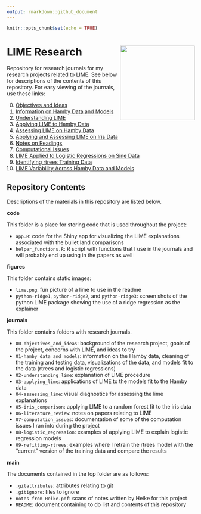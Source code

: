 ```yaml
---
output: rmarkdown::github_document
---
```


```r
knitr::opts_chunk$set(echo = TRUE)
```

# LIME Research <img align="right" height="200" src="./figures/lime.png">

Repository for research journals for my research projects related to LIME. See below for descriptions of the contents of this repository. For easy viewing of the journals, use these links: 

0. [Objectives and Ideas](https://goodekat.github.io/LIME-research-journals/journals/00-objectives_and_ideas/00-objectives_and_ideas.html)
1. [Information on Hamby Data and Models](https://goodekat.github.io/LIME-research-journals/journals/01-hamby_data_and_models/01-hamby_data_and_models.html)
2. [Understanding LIME](https://goodekat.github.io/LIME-research-journals/journals/02-understanding_lime/02-understanding_lime.html)
3. [Applying LIME to Hamby Data](https://goodekat.github.io/LIME-research-journals/journals/03-applying_lime/03-applying_lime.html)
4. [Assessing LIME on Hamby Data](https://goodekat.github.io/LIME-research-journals/journals/04-assessing_lime/04-assessing_lime.html)
5. [Applying and Assessing LIME on Iris Data](https://goodekat.github.io/LIME-research-journals/journals/05-iris_comparison/05-iris_comparison.html)
6. [Notes on Readings](https://goodekat.github.io/LIME-research-journals/journals/06-literature_review/06-literature_review.html)
7. [Computational Issues](https://goodekat.github.io/LIME-research-journals/journals/07-computation_issues/07-computation_issues.html)
8. [LIME Applied to Logistic Regressions on Sine Data](https://goodekat.github.io/LIME-research-journals/journals/08-logistic_regression/08-logistic_regression.html)
9. [Identifying rtrees Training Data](https://goodekat.github.io/LIME-research-journals/journals/09-identifying_rtrees_training_data/09-identifying_rtrees_training_data.html)
10. [LIME Variability Across Hamby Data and Models](https://goodekat.github.io/LIME-research-journals/journals/10-lime_hamby_variability/10-lime_hamby_variability.html)

## Repository Contents

Descriptions of the materials in this repository are listed below.

**code**

This folder is a place for storing code that is used throughout the project:

- `app.R`: code for the Shiny app for visualizing the LIME explanations associated with the bullet land comparisons
- `helper_functions.R`: R script with functions that I use in the journals and will probably end up using in the papers as well
  
**figures**

This folder contains static images:

- `lime.png`: fun picture of a lime to use in the readme
- `python-ridge1`, `python-ridge2`, and `python-ridge3`: screen shots of the python LIME package showing the use of a ridge regression as the explainer

**journals**

This folder contains folders with research journals.

- `00-objectives_and_ideas`: background of the research project, goals of the project, concerns with LIME, and ideas to try
- `01-hamby_data_and_models`: information on the Hamby data, cleaning of the training and testing data, visualizations of the data, and models fit to the data (rtrees and logistic regressions)
- `02-understanding_lime`: explanation of LIME procedure
- `03-applying_lime`: applications of LIME to the models fit to the Hamby data
- `04-assessing_lime`: visual diagnostics for assessing the lime explanations
- `05-iris_comparison`: applying LIME to a random forest fit to the iris data
- `06-literature_review`: notes on papers relating to LIME
- `07-computation_issues`: documentation of some of the computation issues I ran into during the project
- `08-logistic_regression`: examples of applying LIME to explain logistic regression models
- `09-refitting-rtrees`: examples where I retrain the rtrees model with the "current" version of the training data and compare the results

**main**

The documents contained in the top folder are as follows:

- `.gitattributes`: attributes relating to git
- `.gitignore`: files to ignore
- `notes from Heike.pdf`: scans of notes written by Heike for this project
- `README`: document containing to do list and contents of this repository
